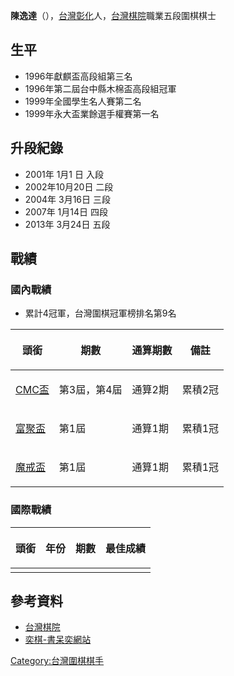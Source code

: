 '''陳逸達'''（{{bd|1983年|11月23日|catIdx=C陳}}），[[台灣|台灣]][[彰化縣|彰化]]人，[[台灣棋院|台灣棋院]]職業五段圍棋棋士

==生平==
*1996年獻麒盃高段組第三名
*1996年第二屆台中縣木棉盃高段組冠軍
*1999年全國學生名人賽第二名
*1999年永大盃業餘選手權賽第一名

==升段紀錄==
*2001年 1月1 日 入段
*2002年10月20日 二段
*2004年 3月16日 三段
*2007年 1月14日 四段
*2013年 3月24日 五段

==戰績==
===國內戰績===
*累計4冠軍，台灣圍棋冠軍榜排名第9名

{| class="prettytable" 
! 頭銜 !! 期數 !! 通算期數 !! 備註
|-----
| [[CMC盃|CMC盃]]
| 第3屆，第4屆
| 通算2期
| 累積2冠
|-----
| [[富聚盃|富聚盃]]
| 第1屆
| 通算1期
| 累積1冠
|-----
| [[魔戒盃|魔戒盃]]
| 第1屆
| 通算1期
| 累積1冠
|}

===國際戰績===
{| class="prettytable" 
! 頭銜 !! 年份 !! 期數 !! 最佳成績
|-----
| 
| 
| 
| 
|}

==參考資料==
*[http://www.taiwango.org.tw/ 台灣棋院] {{Wayback|url=http://www.taiwango.org.tw/ |date=20140221151651 }}
*[http://www.yigo.org/ 奕棋-書呆奕網站] {{Wayback|url=http://www.yigo.org/ |date=20070201200309 }}

{{Taiwan-artist-stub}}

[[Category:台灣圍棋棋手|Category:台灣圍棋棋手]]